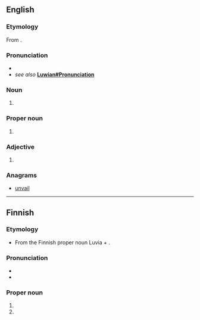==English==

===Etymology===
From {{suffix|Luvia|an|lang=en}}.

===Pronunciation=== 
* {{IPA|/ˈluːvɪən/|lang=en}} 
* ''see also'' '''[[Luwian#Pronunciation]]'''

===Noun===
{{en-noun}}

# {{alternative form of|Luwian|lang=en}}

===Proper noun===
{{en-proper noun}}

# {{alternative form of|Luwian|lang=en}}

===Adjective===
{{en-adj|-}}

# {{alternative form of|Luwian|lang=en}}

===Anagrams===
* [[unvail#English|unvail]]

----

==Finnish==

===Etymology===
* From the Finnish proper noun Luvia + {{term|-n|lang=fi}}.

===Pronunciation=== 
* {{IPA|/ˈluviɑn/|lang=fi}} 
* {{hyphenation|lu|vi|a|n|lang=fi}}

===Proper noun===
{{head|fi|proper noun form}}

# {{fi-form of|type=proper noun|case=genitive|pl=singular|Luvia}}
# {{fi-form of|type=proper noun|case=accusative|pl=singular|Luvia}}